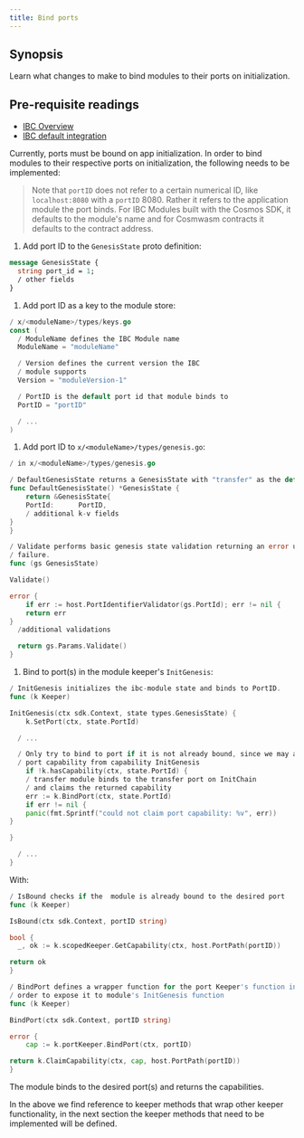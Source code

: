 ```yaml
---
title: Bind ports
---
```


## Synopsis

Learn what changes to make to bind modules to their ports on initialization.

<Note>

## Pre-requisite readings

- [IBC Overview](/ibc/v8.5.x/ibc/overview)
- [IBC default integration](/ibc/v8.5.x/ibc/integration)

</Note>
Currently, ports must be bound on app initialization. In order to bind modules to their respective ports on initialization, the following needs to be implemented:

> Note that `portID` does not refer to a certain numerical ID, like `localhost:8080` with a `portID` 8080. Rather it refers to the application module the port binds. For IBC Modules built with the Cosmos SDK, it defaults to the module's name and for Cosmwasm contracts it defaults to the contract address.

1. Add port ID to the `GenesisState` proto definition:

```protobuf
message GenesisState {
  string port_id = 1;
  / other fields
}
```

1. Add port ID as a key to the module store:

```go expandable
/ x/<moduleName>/types/keys.go
const (
  / ModuleName defines the IBC Module name
  ModuleName = "moduleName"

  / Version defines the current version the IBC
  / module supports
  Version = "moduleVersion-1"

  / PortID is the default port id that module binds to
  PortID = "portID"

  / ...
)
```

1. Add port ID to `x/<moduleName>/types/genesis.go`:

```go expandable
/ in x/<moduleName>/types/genesis.go

/ DefaultGenesisState returns a GenesisState with "transfer" as the default PortID.
func DefaultGenesisState() *GenesisState {
    return &GenesisState{
    PortId:      PortID,
    / additional k-v fields
}
}

/ Validate performs basic genesis state validation returning an error upon any
/ failure.
func (gs GenesisState)

Validate()

error {
    if err := host.PortIdentifierValidator(gs.PortId); err != nil {
    return err
}
  /additional validations

  return gs.Params.Validate()
}
```

1. Bind to port(s) in the module keeper's `InitGenesis`:

```go expandable
/ InitGenesis initializes the ibc-module state and binds to PortID.
func (k Keeper)

InitGenesis(ctx sdk.Context, state types.GenesisState) {
    k.SetPort(ctx, state.PortId)

  / ...

  / Only try to bind to port if it is not already bound, since we may already own
  / port capability from capability InitGenesis
    if !k.hasCapability(ctx, state.PortId) {
    / transfer module binds to the transfer port on InitChain
    / and claims the returned capability
    err := k.BindPort(ctx, state.PortId)
    if err != nil {
    panic(fmt.Sprintf("could not claim port capability: %v", err))
}

}

  / ...
}
```

With:

```go expandable
/ IsBound checks if the  module is already bound to the desired port
func (k Keeper)

IsBound(ctx sdk.Context, portID string)

bool {
  _, ok := k.scopedKeeper.GetCapability(ctx, host.PortPath(portID))

return ok
}

/ BindPort defines a wrapper function for the port Keeper's function in
/ order to expose it to module's InitGenesis function
func (k Keeper)

BindPort(ctx sdk.Context, portID string)

error {
    cap := k.portKeeper.BindPort(ctx, portID)

return k.ClaimCapability(ctx, cap, host.PortPath(portID))
}
```

The module binds to the desired port(s) and returns the capabilities.

In the above we find reference to keeper methods that wrap other keeper functionality, in the next section the keeper methods that need to be implemented will be defined.
